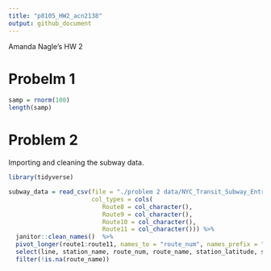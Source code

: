 ```yaml
---
title: "p8105_HW2_acn2138"
output: github_document
---
```


Amanda Nagle's HW 2 

# Probelm 1

```r
samp = rnorm(100)
length(samp)
```

# Problem 2

Importing and cleaning the subway data. 

```r

library(tidyverse)

subway_data = read_csv(file = "./problem 2 data/NYC_Transit_Subway_Entrance_And_Exit_Data.csv", 
                       col_types = cols(
                          Route8 = col_character(),
                          Route9 = col_character(),
                          Route10 = col_character(),
                          Route11 = col_character())) %>%
  janitor::clean_names()  %>%
  pivot_longer(route1:route11, names_to = "route_num", names_prefix = "route", values_to = "route_name") %>%
  select(line, station_name, route_num, route_name, station_latitude, station_longitude, entry, vending, entrance_type, ada) %>%
  filter(!is.na(route_name))

  


  

```